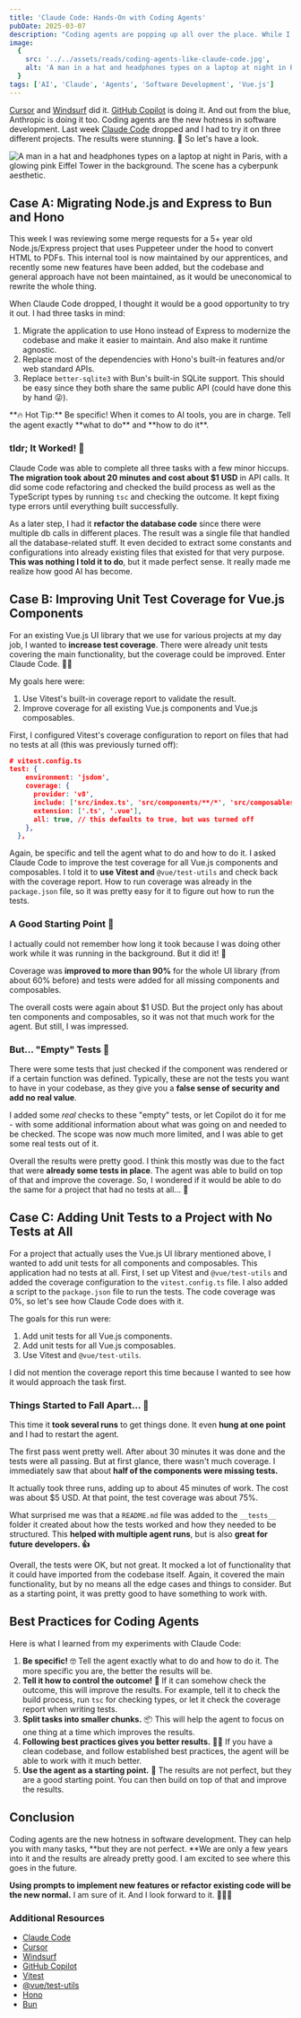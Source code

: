 ```yaml
---
title: 'Claude Code: Hands-On with Coding Agents'
pubDate: 2025-03-07
description: "Coding agents are popping up all over the place. While I don't have access to GitHub Copilot Agents yet, I had to try Claude Code on three different projects. The results were amazing. So let's take a look."
image:
  {
    src: '../../assets/reads/coding-agents-like-claude-code.jpg',
    alt: 'A man in a hat and headphones types on a laptop at night in Paris, with a glowing pink Eiffel Tower in the background. The scene has a cyberpunk aesthetic.',
  }
tags: ['AI', 'Claude', 'Agents', 'Software Development', 'Vue.js']
---
```



[Cursor](https://www.cursor.com/) and [Windsurf](https://codeium.com/windsurf) did it. [GitHub Copilot](https://github.blog/news-insights/product-news/github-copilot-the-agent-awakens/) is doing it. And out from the blue, Anthropic is doing it too. Coding agents are the new hotness in software development. Last week [Claude Code](https://docs.anthropic.com/en/docs/agents-and-tools/claude-code/overview) dropped and I had to try it on three different projects. The results were stunning. 🤯 So let's have a look.

<Image
  src={coverImage}
  alt="A man in a hat and headphones types on a laptop at night in Paris, with a glowing pink Eiffel Tower in the background. The scene has a cyberpunk aesthetic."
  caption="Let the Agent Do the Work: Hands-On with Claude Code"
  lazy={false}
/>

## Case A: Migrating Node.js and Express to Bun and Hono

This week I was reviewing some merge requests for a 5+ year old Node.js/Express project that uses Puppeteer under the hood to convert HTML to PDFs. This internal tool is now maintained by our apprentices, and recently some new features have been added, but the codebase and general approach have not been maintained, as it would be uneconomical to rewrite the whole thing.

When Claude Code dropped, I thought it would be a good opportunity to try it out. I had three tasks in mind:

1. Migrate the application to use Hono instead of Express to modernize the codebase and make it easier to maintain. And also make it runtime agnostic.
2. Replace most of the dependencies with Hono's built-in features and/or web standard APIs.
3. Replace `better-sqlite3` with Bun's built-in SQLite support. This should be easy since they both share the same public API (could have done this by hand 😜).

<Note>
  **🔥 Hot Tip:** Be specific! When it comes to AI tools, you are in charge.
  Tell the agent exactly **what to do** and **how to do it**.
</Note>

### tldr; It Worked! 🎉

Claude Code was able to complete all three tasks with a few minor hiccups. **The migration took about 20 minutes and cost about $1 USD** in API calls.
It did some code refactoring and checked the build process as well as the TypeScript types by running `tsc` and checking the outcome. It kept fixing type errors until everything built successfully.

As a later step, I had it **refactor the database code** since there were multiple db calls in different places. The result was a single file that handled all the database-related stuff. It even decided to extract some constants and configurations into already existing files that existed for that very purpose. **This was nothing I told it to do**, but it made perfect sense. It really made me realize how good AI has become.

## Case B: Improving Unit Test Coverage for Vue.js Components

For an existing Vue.js UI library that we use for various projects at my day job, I wanted to **increase test coverage**. There were already unit tests covering the main functionality, but the coverage could be improved. Enter Claude Code. 🕵️‍♂️

My goals here were:

1. Use Vitest's built-in coverage report to validate the result.
2. Improve coverage for all existing Vue.js components and Vue.js composables.

First, I configured Vitest's coverage configuration to report on files that had no tests at all (this was previously turned off):

```json {8} wrap
# vitest.config.ts
test: {
    environment: 'jsdom',
    coverage: {
      provider: 'v8',
      include: ['src/index.ts', 'src/components/**/*', 'src/composables/**/*'],
      extension: ['.ts', '.vue'],
      all: true, // this defaults to true, but was turned off
    },
  },
```

Again, be specific and tell the agent what to do and how to do it. I asked Claude Code to improve the test coverage for all Vue.js components and composables. I told it to **use Vitest and** `@vue/test-utils` and check back with the coverage report. How to run coverage was already in the `package.json` file, so it was pretty easy for it to figure out how to run the tests.

### A Good Starting Point 🤩

I actually could not remember how long it took because I was doing other work while it was running in the background. But it did it! 🎉

Coverage was **improved to more than 90%** for the whole UI library (from about 60% before) and tests were added for all missing components and composables.

The overall costs were again about $1 USD. But the project only has about ten components and composables, so it was not that much work for the agent. But still, I was impressed.

### But... "Empty" Tests 🥸

There were some tests that just checked if the component was rendered or if a certain function was defined. Typically, these are not the tests you want to have in your codebase, as they give you a **false sense of security and add no real value**.

I added some _real_ checks to these "empty" tests, or let Copilot do it for me - with some additional information about what was going on and needed to be checked. The scope was now much more limited, and I was able to get some real tests out of it.

Overall the results were pretty good. I think this mostly was due to the fact that were **already some tests in place**. The agent was able to build on top of that and improve the coverage. So, I wondered if it would be able to do the same for a project that had no tests at all... 🤔

## Case C: Adding Unit Tests to a Project with No Tests at All

For a project that actually uses the Vue.js UI library mentioned above, I wanted to add unit tests for all components and composables. This application had no tests at all. First, I set up Vitest and `@vue/test-utils` and added the coverage configuration to the `vitest.config.ts` file. I also added a script to the `package.json` file to run the tests. The code coverage was 0%, so let's see how Claude Code does with it.

The goals for this run were:

1. Add unit tests for all Vue.js components.
2. Add unit tests for all Vue.js composables.
3. Use Vitest and `@vue/test-utils`.

I did not mention the coverage report this time because I wanted to see how it would approach the task first.

### Things Started to Fall Apart... 😬

This time it **took several runs** to get things done. It even **hung at one point** and I had to restart the agent.

The first pass went pretty well. After about 30 minutes it was done and the tests were all passing. But at first glance, there wasn't much coverage. I immediately saw that about **half of the components were missing tests.**

It actually took three runs, adding up to about 45 minutes of work. The cost was about $5 USD. At that point, the test coverage was about 75%.

What surprised me was that a `README.md` file was added to the `__tests__` folder it created about how the tests worked and how they needed to be structured. This **helped with multiple agent runs**, but is also **great for future developers. 👍**

Overall, the tests were OK, but not great. It mocked a lot of functionality that it could have imported from the codebase itself. Again, it covered the main functionality, but by no means all the edge cases and things to consider. But as a starting point, it was pretty good to have something to work with.

## Best Practices for Coding Agents

Here is what I learned from my experiments with Claude Code:

1. **Be specific!** 🤓 Tell the agent exactly what to do and how to do it. The more specific you are, the better the results will be.
2. **Tell it how to control the outcome!** 🔎 If it can somehow check the outcome, this will improve the results. For example, tell it to check the build process, run `tsc` for checking types, or let it check the coverage report when writing tests.
3. **Split tasks into smaller chunks.** 📦 This will help the agent to focus on one thing at a time which improves the results.
4. **Following best practices gives you better results.** 🧑‍💻 If you have a clean codebase, and follow established best practices, the agent will be able to work with it much better.
5. **Use the agent as a starting point.** 🚀 The results are not perfect, but they are a good starting point. You can then build on top of that and improve the results.

## Conclusion

Coding agents are the new hotness in software development. They can help you with many tasks, **but they are not perfect. **We are only a few years into it and the results are already pretty good. I am excited to see where this goes in the future.

**Using prompts to implement new features or refactor existing code will be the new normal.** I am sure of it. And I look forward to it. 🤖🚀💪

### Additional Resources

- [Claude Code](https://docs.anthropic.com/en/docs/agents-and-tools/claude-code/overview)
- [Cursor](https://www.cursor.com/)
- [Windsurf](https://codeium.com/windsurf)
- [GitHub Copilot](https://github.blog/news-insights/product-news/github-copilot-the-agent-awakens/)
- [Vitest](https://vitest.dev/)
- [@vue/test-utils](https://test-utils.vuejs.org/)
- [Hono](https://hono.dev/)
- [Bun](https://bun.sh/)
